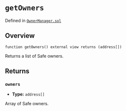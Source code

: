 # `getOwners`
Defined in [`OwnerManager.sol`](https://github.com/safe-global/safe-smart-account/blob/main/contracts/base/OwnerManager.sol#L133)

## Overview

```solidity
function getOwners() external view returns (address[])

```

Returns a list of Safe owners.

## Returns

### `owners`
- **Type:** `address[]`

Array of Safe owners.
